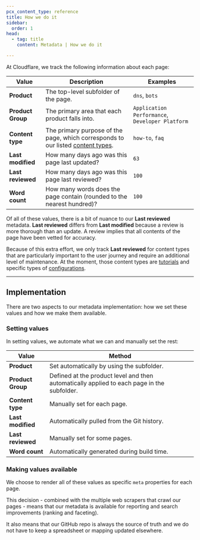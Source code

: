 ```yaml
---
pcx_content_type: reference
title: How we do it
sidebar:
  order: 1
head:
  - tag: title
    content: Metadata | How we do it

---
```


At Cloudflare, we track the following information about each page:

| Value             | Description                                                                                                                                   | Examples                                        |
| ----------------- | --------------------------------------------------------------------------------------------------------------------------------------------- | ----------------------------------------------- |
| **Product**       | The top-level subfolder of the page.                                                                                                          | `dns`, `bots`                                   |
| **Product Group** | The primary area that each product falls into.                                                                                                | `Application Performance`, `Developer Platform` |
| **Content type**  | The primary purpose of the page, which corresponds to our listed [content types](/style-guide/documentation-content-strategy/content-types/). | `how-to`, `faq`                                 |
| **Last modified** | How many days ago was this page last updated?                                                                                                 | `63`                                            |
| **Last reviewed** | How many days ago was this page last reviewed?                                                                                                | `100`                                           |
| **Word count**    | How many words does the page contain (rounded to the nearest hundred)?                                                                        | `100`                                           |

Of all of these values, there is a bit of nuance to our **Last reviewed** metadata. **Last reviewed** differs from **Last modified** because a review is more thorough than an update. A review implies that all contents of the page have been vetted for accuracy.

Because of this extra effort, we only track **Last reviewed** for content types that are particularly important to the user journey and require an additional level of maintenance. At the moment, those content types are [tutorials](/style-guide/documentation-content-strategy/content-types/tutorial/) and specific types of [configurations](/style-guide/documentation-content-strategy/content-types/configuration/).

***

## Implementation

There are two aspects to our metadata implementation: how we set these values and how we make them available.

### Setting values

In setting values, we automate what we can and manually set the rest:

| Value             | Method                                                                                     |
| ----------------- | ------------------------------------------------------------------------------------------ |
| **Product**       | Set automatically by using the subfolder.                                                  |
| **Product Group** | Defined at the product level and then automatically applied to each page in the subfolder. |
| **Content type**  | Manually set for each page.                                                                |
| **Last modified** | Automatically pulled from the Git history.                                                 |
| **Last reviewed** | Manually set for some pages.                                                               |
| **Word count**    | Automatically generated during build time.                                                 |

### Making values available

We choose to render all of these values as specific `meta` properties for each page.

This decision - combined with the multiple web scrapers that crawl our pages - means that our metadata is available for reporting and search improvements (ranking and faceting).

It also means that our GitHub repo is always the source of truth and we do not have to keep a spreadsheet or mapping updated elsewhere.
